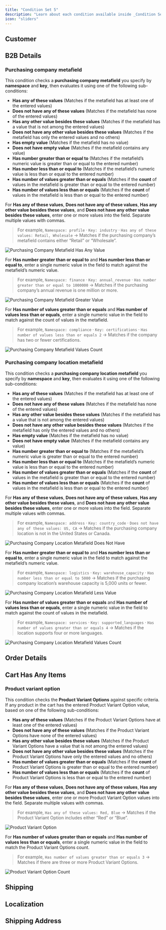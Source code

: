 ```yaml
---
title: "Condition Set 5"
description: "Learn about each condition available inside _Condition Set 5_."
icon: "sliders"
---
```



<Always />

<PreviousAllConditionsInvalid />

## Customer

<NewCustomer />
<RepeatCustomer />
<CustomerTotalPreviousSpent />
<EmailAddress />
<CustomerTag />
<CustomerTags />

## B2B Details

### Purchasing company metafield

This condition checks a **purchasing company metafield** you specify by **namespace** and **key**, then evaluates it using one of the following sub-conditions:

- **Has any of these values** (Matches if the metafield has at least one of the entered values)
- **Does not have any of these values** (Matches if the metafield has none of the entered values)
- **Has any other value besides these values** (Matches if the metafield has a value that is not among the entered values)
- **Does not have any other value besides these values** (Matches if the metafield has only the entered values and no others)
- **Has empty value** (Matches if the metafield has no value)
- **Does not have empty value** (Matches if the metafield contains any value)
- **Has number greater than or equal to** (Matches if the metafield’s numeric value is greater than or equal to the entered number)
- **Has number less than or equal to** (Matches if the metafield’s numeric value is less than or equal to the entered number)
- **Has number of values greater than or equals** (Matches if the **count** of values in the metafield is greater than or equal to the entered number)
- **Has number of values less than or equals** (Matches if the **count** of values in the metafield is less than or equal to the entered number)

For **Has any of these values**, **Does not have any of these values**, **Has any other value besides these values**, and **Does not have any other value besides these values**, enter one or more values into the field. Separate multiple values with commas.

> For example, `Namespace: profile` · `Key: industry` · `Has any of these values: Retail, Wholesale` → Matches if the purchasing company’s metafield contains either “Retail” or “Wholesale”.

<img
  src="/images/essentials/condition-sets/purchasing-company-metafield-has-any-value.webp"
  alt="Purchasing Company Metafield Has Any Value"
/>

For **Has number greater than or equal to** and **Has number less than or equal to**, enter a single numeric value in the field to match against the metafield’s numeric value.

> For example, `Namespace: finance` · `Key: annual_revenue` · `Has number greater than or equal to 1000000` → Matches if the purchasing company’s annual revenue is one million or more.

<img
  src="/images/essentials/condition-sets/purchasing-company-metafield-greater-value.webp"
  alt="Purchasing Company Metafield Greater Value"
/>

For **Has number of values greater than or equals** and **Has number of values less than or equals**, enter a single numeric value in the field to match against the count of values in the metafield.

> For example, `Namespace: compliance` · `Key: certifications` · `Has number of values less than or equals 2` → Matches if the company has two or fewer certifications.

<img
  src="/images/essentials/condition-sets/purchasing-company-metafield-values-count.webp"
  alt="Purchasing Company Metafield Values Count"
/>

### Purchasing company location metafield

This condition checks a **purchasing company location metafield** you specify by **namespace** and **key**, then evaluates it using one of the following sub-conditions:

- **Has any of these values** (Matches if the metafield has at least one of the entered values)
- **Does not have any of these values** (Matches if the metafield has none of the entered values)
- **Has any other value besides these values** (Matches if the metafield has a value that is not among the entered values)
- **Does not have any other value besides these values** (Matches if the metafield has only the entered values and no others)
- **Has empty value** (Matches if the metafield has no value)
- **Does not have empty value** (Matches if the metafield contains any value)
- **Has number greater than or equal to** (Matches if the metafield’s numeric value is greater than or equal to the entered number)
- **Has number less than or equal to** (Matches if the metafield’s numeric value is less than or equal to the entered number)
- **Has number of values greater than or equals** (Matches if the **count** of values in the metafield is greater than or equal to the entered number)
- **Has number of values less than or equals** (Matches if the **count** of values in the metafield is less than or equal to the entered number)

For **Has any of these values**, **Does not have any of these values**, **Has any other value besides these values**, and **Does not have any other value besides these values**, enter one or more values into the field. Separate multiple values with commas.

> For example, `Namespace: address` · `Key: country_code` · `Does not have any of these values: US, CA` → Matches if the purchasing company location is not in the United States or Canada.

<img
  src="/images/essentials/condition-sets/purchasing-company-location-metafield-does-not-have.webp"
  alt="Purchasing Company Location Metafield Does Not Have"
/>

For **Has number greater than or equal to** and **Has number less than or equal to**, enter a single numeric value in the field to match against the metafield’s numeric value.

> For example, `Namespace: logistics` · `Key: warehouse_capacity` · `Has number less than or equal to 5000` → Matches if the purchasing company location’s warehouse capacity is 5,000 units or fewer.

<img
  src="/images/essentials/condition-sets/purchasing-company-location-metafield-less-value.webp"
  alt="Purchasing Company Location Metafield Less Value"
/>

For **Has number of values greater than or equals** and **Has number of values less than or equals**, enter a single numeric value in the field to match against the count of values in the metafield.

> For example, `Namespace: services` · `Key: supported_languages` · `Has number of values greater than or equals 4` → Matches if the location supports four or more languages.

<img
  src="/images/essentials/condition-sets/purchasing-company-location-metafield-values-count.webp"
  alt="Purchasing Company Location Metafield Values Count"
/>

## Order Details

<OrderTotalAmount />
<OrderSubtotalAmount />
<OrderTotalQuantity />
<OrderTotalWeight />

## Cart Has Any Items

<ProductTag />
<ProductTags />

### Product variant option

This condition checks the **Product Variant Options** against specific criteria. If any product in the cart has the entered Product Variant Option value, based on one of the following sub-conditions:

- **Has any of these values** (Matches if the Product Variant Options have at least one of the entered values)
- **Does not have any of these values** (Matches if the Product Variant Options have none of the entered values)
- **Has any other value besides these values** (Matches if the Product Variant Options have a value that is not among the entered values)
- **Does not have any other value besides these values** (Matches if the Product Variant Options have only the entered values and no others)
- **Has number of values greater than or equals** (Matches if the **count** of Product Variant Options is greater than or equal to the entered number)
- **Has number of values less than or equals** (Matches if the **count** of Product Variant Options is less than or equal to the entered number)

For **Has any of these values**, **Does not have any of these values**, **Has any other value besides these values**, and **Does not have any other value besides these values**, enter one or more Product Variant Option values into the field. Separate multiple values with commas.

> For example, `Has any of these values: Red, Blue` → Matches if the Product Variant Option includes either “Red” or “Blue”.

<img
  src="/images/essentials/condition-sets/product-variant-option.webp"
  alt="Product Variant Option"
/>

For **Has number of values greater than or equals** and **Has number of values less than or equals**, enter a single numeric value in the field to match the Product Variant Options count.

> For example, `Has number of values greater than or equals 3` → Matches if there are three or more Product Variant Options.

<img
  src="/images/essentials/condition-sets/count-product-variant-option.webp"
  alt="Product Variant Option Count"
/>

## Shipping

<SelectedShippingTypeShipPickup />
<ShippingMethodsAvailable />

## Localization
<UserLanguage />
<Market />

## Shipping Address

<ShippingAddressIsEmpty />
<ShippingAddressIsNotEmpty />
<FullNameFirstNameLastName />
<FirstName />
<LastName />
<Company />
<PhoneNumber />
<CityArea />
<ProvinceCodeStateCode />
<Country />
<ZipCodePostalCode />
